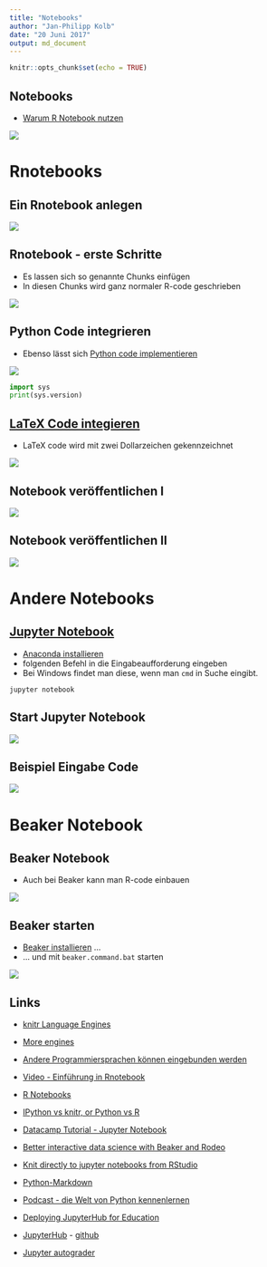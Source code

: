```yaml
---
title: "Notebooks"
author: "Jan-Philipp Kolb"
date: "20 Juni 2017"
output: md_document
---
```


```r
knitr::opts_chunk$set(echo = TRUE)
```

## Notebooks

- [Warum R Notebook nutzen](https://news.ycombinator.com/item?id=12683625)

![](http://rmarkdown.rstudio.com/images/notebook-demo.png)

# Rnotebooks

## Ein Rnotebook anlegen

![](https://raw.githubusercontent.com/Japhilko/RInterfaces/master/slides/figure/startNotebook.png)

## Rnotebook - erste Schritte

- Es lassen sich so genannte Chunks einfügen
- In diesen Chunks wird ganz normaler R-code geschrieben

![](https://raw.githubusercontent.com/Japhilko/RInterfaces/master/slides/figure/NotebooksBasicEx.PNG)


## Python Code integrieren

- Ebenso lässt sich [Python code implementieren](https://support.rstudio.com/hc/en-us/articles/233066128-Do-Notebooks-support-other-languages-)


![](https://raw.githubusercontent.com/Japhilko/RInterfaces/master/slides/figure/pythonCode.PNG)

```python
import sys
print(sys.version)
```

## [LaTeX Code integieren](https://blog.rstudio.org/2016/10/05/r-notebooks/)

- LaTeX code wird mit zwei Dollarzeichen gekennzeichnet

![](https://raw.githubusercontent.com/Japhilko/RInterfaces/master/slides/figure/LaTexCode.PNG)


## Notebook veröffentlichen I

![](https://raw.githubusercontent.com/Japhilko/RInterfaces/master/slides/figure/PublishNotebook.PNG)

## Notebook veröffentlichen II

![](https://raw.githubusercontent.com/Japhilko/RInterfaces/master/slides/figure/PublishNotebook2.PNG)


# Andere Notebooks

## [Jupyter Notebook](http://jupyter.readthedocs.io/en/latest/install.html)

- [Anaconda installieren](https://docs.continuum.io/anaconda/install)
- folgenden Befehl in die Eingabeaufforderung eingeben
- Bei Windows findet man diese, wenn man `cmd` in Suche eingibt.

```
jupyter notebook
```
## Start Jupyter Notebook

![](https://raw.githubusercontent.com/Japhilko/RInterfaces/master/slides/figure/JupyterEx.PNG)

## Beispiel Eingabe Code

![](https://raw.githubusercontent.com/Japhilko/RInterfaces/master/slides/figure/JupyterNotebookQmap.PNG)


# Beaker Notebook

## Beaker Notebook

- Auch bei Beaker kann man R-code einbauen

![](https://raw.githubusercontent.com/Japhilko/RInterfaces/master/slides/figure/Beaker.PNG)

## Beaker starten

- [Beaker installieren](http://beakernotebook.com/getting-started) ...
- ... und mit `beaker.command.bat` starten

![](https://raw.githubusercontent.com/Japhilko/RInterfaces/master/slides/figure/BeakerEx.PNG)


## Links

- [knitr Language Engines](http://rmarkdown.rstudio.com/authoring_knitr_engines.html)

- [More engines](https://yihui.name/knitr/demo/engines/)

- [Andere Programmiersprachen können eingebunden werden](http://rmarkdown.rstudio.com/authoring_knitr_engines.html)

- [Video - Einführung in Rnotebook](https://www.rstudio.com/resources/webinars/introducing-notebooks-with-r-markdown/)

- [R Notebooks](http://rmarkdown.rstudio.com/r_notebooks.html)

- [IPython vs knitr, or Python vs R](https://yihui.name/en/2012/11/ipython-vs-knitr/)

- [Datacamp Tutorial - Jupyter Notebook](https://www.datacamp.com/community/tutorials/tutorial-jupyter-notebook#gs.kZqvIvI)

- [Better interactive data science with Beaker and Rodeo](https://blog.dominodatalab.com/interactive-data-science/)

- [Knit directly to jupyter notebooks from RStudio](https://www.r-bloggers.com/knit-directly-to-jupyter-notebooks-from-rstudio/)

- [Python-Markdown](https://pythonhosted.org/Markdown/)
- [Podcast - die Welt von Python kennenlernen](https://talkpython.fm/episodes/show/96/exploring-awesome-python)
- [Deploying JupyterHub for Education](https://developer.rackspace.com/blog/deploying-jupyterhub-for-education/)
- [JupyterHub](https://hub.docker.com/r/jupyterhub/jupyterhub/) - [github](https://github.com/jupyterhub/jupyterhub)
- [Jupyter autograder](https://github.com/data-8/connector-instructors/issues/3)